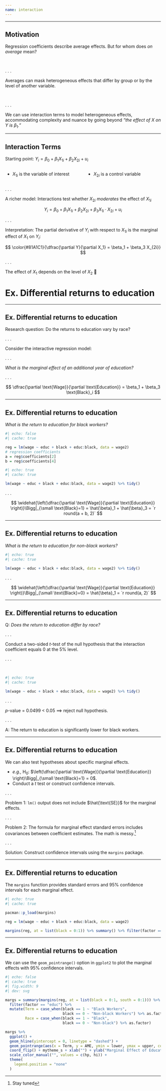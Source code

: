 ```yaml
---
name: interaction
---
```


---

## Motivation

Regression coefficients describe average effects. [But for whom does _on average_ mean?]{.fragment}

<br>

. . .

Averages can mask [heterogeneous effects]{.hp} that differ by group or by the level of another variable.

<br>

. . .

We can use [interaction terms]{.note} to model [heterogeneous effects]{.hp}[, accommodating complexity and nuance by going beyond *"the effect of* $X$ *on* $Y$ *is* $\beta_1$*."*]{.fragment}

---

## Interaction Terms

[Starting point:]{.hi} $Y_i = \beta_0 + \beta_1 X_{1i} + \beta_2 X_{2i} + u_i$

:::: {.columns}
::: {.column width="50%"}
- $X_{1i}$ is the variable of interest
:::

::: {.column width="50%"}
- $X_{2i}$ is a control variable
:::

::::

. . .

[A richer model:]{.note} Interactions test whether $X_{2i}$ [*moderates*]{.purple} the effect of $X_{1i}$

$$
Y_i = \beta_0 + \beta_1 X_{1i} + \beta_2 X_{2i} + \beta_3 X_{1i} \cdot X_{2i} + u_i
$$

. . .

[Interpretation:]{.note} The partial derivative of $Y_i$ with respect to $X_{1i}$ is the [marginal effect]{.note} of $X_1$ on $Y_i$:

$$
\color{#81A1C1}{\dfrac{\partial Y}{\partial X_1} = \beta_1 + \beta_3 X_{2i}}
$$

. . .

The effect of $X_1$ depends on the level of $X_2$ 🤯


# [Ex.]{.ex} Differential returns to education {.inverse}

---

## [Ex.]{.ex} Differential returns to education

[Research question:]{.note} Do the returns to education vary by race?

. . .

Consider the interactive regression model:


\begin{align*}
  \text{Wage}_i = \beta_0 &+ \beta_1 \text{Education}_i + \beta_2 \text{Black}_i \\ 
                          &+ \beta_3 \text{Education}_i \times \text{Black}_i  + u_i
\end{align*}

. . .

_What is the marginal effect of an additional year of education?_

. . .

$$
\dfrac{\partial \text{Wage}}{\partial \text{Education}} = \beta_1 + \beta_3 \text{Black}_i  
$$

---

## [Ex.]{.ex} Differential returns to education

_What is the return to education for black workers?_

```r
#| echo: false
#| cache: true

reg = lm(wage ~ educ + black + educ:black, data = wage2)
# regression coefficients
a = reg$coefficients[2]
b = reg$coefficients[4]
```

```r
#| echo: true
#| cache: true

lm(wage ~ educ + black + educ:black, data = wage2) %>% tidy()
```

. . .

$$
\widehat{\left(\dfrac{\partial \text{Wage}}{\partial \text{Education}} \right)}\Bigg|_{\small \text{Black}=1} = \hat{\beta}_1 + \hat{\beta}_3 = `r round(a + b, 2)`
$$

---

## [Ex.]{.ex} Differential returns to education

_What is the return to education for non-black workers?_

```r
#| echo: true
#| cache: true

lm(wage ~ educ + black + educ:black, data = wage2) %>% tidy()
```

. . .

$$
\widehat{\left(\dfrac{\partial \text{Wage}}{\partial \text{Education}} \right)}\Bigg|_{\small \text{Black}=0} = \hat{\beta}_1  = `r round(a, 2)`
$$

---

## [Ex.]{.ex} Differential returns to education

[Q:]{.note} _Does the return to education differ by race?_

. . .

Conduct a [two-sided]{.hi} $t$-test of the [null hypothesis]{.note} that the interaction coefficient equals 0 at the 5% level.

. . .

<br>

```r
#| echo: true
#| cache: true

lm(wage ~ educ + black + educ:black, data = wage2) %>% tidy()
```

. . .

*p*-value [=]{.mono} 0.0499 < 0.05 [$\implies$ [reject null hypothesis]{.hi-red}.]{.fragment}

. . .

[A:]{.note} The return to education is significantly lower for black workers.

---

## [Ex.]{.ex} Differential returns to education

We can also test hypotheses about specific marginal effects.

- *e.g.,* H~0~: $\left(\dfrac{\partial \text{Wage}}{\partial \text{Education}} \right)\Bigg|_{\small \text{Black}=1} = 0$.
- Conduct a $t$ test or construct confidence intervals.

. . .

[Problem 1:]{.note} `lm()` output does not include $\hat{\text{SE}}$ for the marginal effects.

. . .

[Problem 2:]{.note} The formula for marginal effect standard errors includes covariances between coefficient estimates. The math is messy.^[Stay tuned]

. . .

[Solution:]{.note} Construct confidence intervals using the `margins` package.

---

## [Ex.]{.ex} Differential returns to education

The `margins` function provides standard errors and 95% confidence intervals for each marginal effect.

```r
#| echo: true
#| cache: true

pacman::p_load(margins)

reg = lm(wage ~ educ + black + educ:black, data = wage2)

margins(reg, at = list(black = 0:1)) %>% summary() %>% filter(factor == "educ")
```

---

## [Ex.]{.ex} Differential returns to education

We can use the `geom_pointrange()` option in `ggplot2` to plot the marginal effects with 95% confidence intervals.

```r
#| echo: false
#| cache: true
#| fig.width: 9
#| dev: svg

margs = summary(margins(reg, at = list(black = 0:1, south = 0:1))) %>% 
  filter(factor == "educ") %>% 
  mutate(Term = case_when(black == 1 ~ "Black Workers",
                          black == 0 ~ "Non-black Workers") %>% as.factor,
         Race = case_when(black == 1 ~ "Black", 
                          black == 0 ~ "Non-black") %>% as.factor)

margs %>% 
  ggplot() + 
  geom_hline(yintercept = 0, linetype = "dashed") +
  geom_pointrange(aes(x = Term, y = AME, ymin = lower, ymax = upper, color = Race), size = 1) +
  coord_flip() + mytheme_s + xlab("") + ylab("Marginal Effect of Education on Wages") +
  scale_color_manual("", values = c(hp, hi)) + 
  theme(
    legend.position = "none"
  ) 
```


